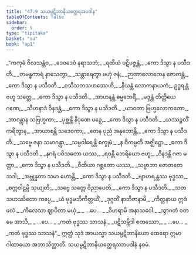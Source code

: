 ```yaml
---
title: "47.9 သယမ္ပဋိဘာနိယတ္ထေရအပဒါန"
tableOfContents: false
sidebar:
  order: 9
type: "tipitaka"
basket: "su"
book: "ap1"
---
```



<DynamicBreadcrumb />

<Division number="45" book="ap1" e="ch" v="20" p="432">

<Paragraph number="6030" type="verses" book="ap1">
_“ကကုဓံ ဝိလသန္တံဝ,_  
_ဒေဝဒေဝံ နရာသဘံ;_  
_ရထိယံ ပဋိပဇ္ဇန္တံ,_  
_ကော ဒိသွာ န ပသီဒတိ._  

</Paragraph>

</Division>
<Division number="46" book="ap1" e="ch" v="20" p="433">

<Paragraph number="6031" type="verses" book="ap1">
_တမန္ဓကာရံ နာသေတွာ,_  
_သန္တာရေတွာ ဗဟုံ ဇနံ;_  
_ဉာဏာလောကေန ဇောတန္တံ,_  
_ကော ဒိသွာ န ပသီဒတိ._  

</Paragraph>

</Division>
<Division number="47" book="ap1" e="ch" v="20" p="433">

<Paragraph number="6032" type="verses" book="ap1">
_ဝသီသတသဟဿေဟိ,_  
_နီယန္တံ လောကနာယကံ;_  
ဥဒ္ဓရန္တံ ဗဟူ သတ္တေ,_  
_ကော ဒိသွာ န ပသီဒတိ._  

</Paragraph>

</Division>
<Division number="48" book="ap1" e="ch" v="20" p="433">

<Paragraph number="6033" type="verses" book="ap1">
_အာဟနန္တံ ဓမ္မဘေရိံ,_  
_မဒ္ဒန္တံ တိတ္ထိယေ ဂဏေ;_  
_သီဟနာဒံ ဝိနဒန္တံ,_  
_ကော ဒိသွာ န ပသီဒတိ._  

</Paragraph>

</Division>
<Division number="49" book="ap1" e="ch" v="20" p="433">

<Paragraph number="6034" type="verses" book="ap1">
_ယာဝတာ ဗြဟ္မလောကတော,_  
_အာဂန္တွာန သဗြဟ္မကာ;_  
_ပုစ္ဆန္တိ နိပုဏေ ပဉှေ,_  
_ကော ဒိသွာ န ပသီဒတိ._  

</Paragraph>

</Division>
<Division number="50" book="ap1" e="ch" v="20" p="433">

<Paragraph number="6035" type="verses" book="ap1">
_ယဿဉ္ဇလိံ ကရိတွာန,_  
_အာယာစန္တိ သဒေဝကာ;_  
_တေန ပုညံ အနုဘောန္တိ,_  
_ကော ဒိသွာ န ပသီဒတိ._  

</Paragraph>

</Division>
<Division number="51" book="ap1" e="ch" v="20" p="433">

<Paragraph number="6036" type="verses" book="ap1">
_သဗ္ဗေ ဇနာ သမာဂန္တွာ,_  
_သမ္ပဝါရေန္တိ စက္ခုမံ;_  
_န ဝိကမ္ပတိ အဇ္ဈိဋ္ဌော,_  
_ကော ဒိသွာ န ပသီဒတိ._  

</Paragraph>

</Division>
<Division number="52" book="ap1" e="ch" v="20" p="433">

<Paragraph number="6037" type="verses" book="ap1">
_နဂရံ ပဝိသတော ယဿ,_  
_ရဝန္တိ ဘေရိယော ဗဟူ;_  
_ဝိနဒန္တိ ဂဇာ မတ္တာ,_  
_ကော ဒိသွာ န ပသီဒတိ._  

</Paragraph>

</Division>
<Division number="53" book="ap1" e="ch" v="20" p="433">

<Paragraph number="6038" type="verses" book="ap1">
_ဝီထိယာ ဂစ္ဆတော ယဿ,_  
_သဗ္ဗာဘာ ဇောတတေ သဒါ;_  
_အဗ္ဘုန္နတာ သမာ ဟောန္တိ,_  
_ကော ဒိသွာ န ပသီဒတိ._  

</Paragraph>

</Division>
<Division number="54" book="ap1" e="ch" v="20" p="433">

<Paragraph number="6039" type="verses" book="ap1">
_ဗျာဟရန္တဿ ဗုဒ္ဓဿ,_  
_စက္ကဝါဠမ္ပိ သုယျတိ;_  
_သဗ္ဗေ သတ္တေ ဝိညာပေတိ,_  
_ကော ဒိသွာ န ပသီဒတိ._  

</Paragraph>

</Division>
<Division number="55" book="ap1" e="ch" v="20" p="433">

<Paragraph number="6040" type="verses" book="ap1">
_သတသဟဿိတော ကပ္ပေ,_  
_ယံ ဗုဒ္ဓမဘိကိတ္တယိံ;_  
_ဒုဂ္ဂတိံ နာဘိဇာနာမိ,_  
_ကိတ္တနာယ ဣဒံ ဖလံ._  

</Paragraph>

</Division>
<Division number="56" book="ap1" e="ch" v="20" p="433">

<Paragraph number="6041" type="verses" book="ap1">
_ကိလေသာ ဈာပိတာ မယှံ,_  
_ …ပေ… _  
_ဝိဟရာမိ အနာသဝေါ._  

</Paragraph>

</Division>
<Division number="57" book="ap1" e="ch" v="20" p="433">

<Paragraph number="6042" type="verses" book="ap1">
_သွာဂတံ ဝတ မေ အာသိ,_  
_ …ပေ… _  
_ကတံ ဗုဒ္ဓဿ သာသနံ._  

</Paragraph>

</Division>
<Division number="58" book="ap1" e="ch" v="20" p="433">

<Paragraph number="6043" type="verses" book="ap1">
_ပဋိသမ္ဘိဒါ စတဿော,_  
_ …ပေ… _  
_ကတံ ဗုဒ္ဓဿ သာသနံ”._  

</Paragraph>

<Paragraph number="6044" book="ap1">
ဣတ္ထံ သုဒံ အာယသ္မာ သယမ္ပဋိဘာနိယော ထေရော ဣမာ ဂါထာယော အဘာသိတ္ထာတိ.

</Paragraph>
</Division>

<Paragraph number="6045" type="center" book="ap1">
သယမ္ပဋိဘာနိယတ္ထေရဿာပဒါနံ နဝမံ.
</Paragraph>